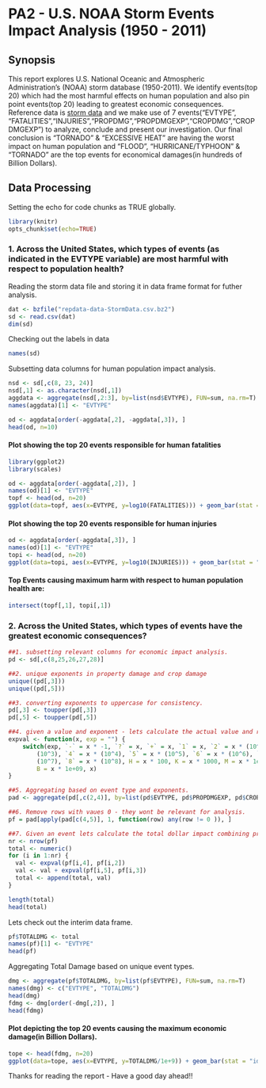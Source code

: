 PA2 - U.S. NOAA Storm Events Impact Analysis (1950 - 2011)
========================================================

## Synopsis
This report explores U.S. National Oceanic and Atmospheric Administration's (NOAA) storm database (1950-2011). We identify events(top 20) which had the most harmful effects on human population and also pin point events(top 20) leading to greatest economic consequences.
Reference data is [storm data](https://d396qusza40orc.cloudfront.net/repdata%2Fdata%2FStormData.csv.bz2) and we make use of 7 events("EVTYPE", "FATALITIES","INJURIES","PROPDMG","PROPDMGEXP","CROPDMG","CROPDMGEXP") to analyze, conclude and present our investigation.
Our final conclusion is "TORNADO" & "EXCESSIVE HEAT" are having the worst impact on human population and "FLOOD", "HURRICANE/TYPHOON" & "TORNADO" are the top events for economical damages(in hundreds of Billion Dollars).


## Data Processing

Setting the echo for code chunks as TRUE globally.
```r
library(knitr)
opts_chunk$set(echo=TRUE)
```

### 1. Across the United States, which types of events (as indicated in the EVTYPE variable) are most harmful with respect to population health?

Reading the storm data file and storing it in data frame format for futher analysis.
```r
dat <- bzfile("repdata-data-StormData.csv.bz2")
sd <- read.csv(dat)
dim(sd)
```

Checking out the labels in data
```r
names(sd)
```

Subsetting data columns for human population impact analysis.
```r
nsd <- sd[,c(8, 23, 24)]
nsd[,1] <- as.character(nsd[,1])
aggdata <- aggregate(nsd[,2:3], by=list(nsd$EVTYPE), FUN=sum, na.rm=T)
names(aggdata)[1] <- "EVTYPE"

od <- aggdata[order(-aggdata[,2], -aggdata[,3]), ]
head(od, n=10)
```

#### Plot showing the top 20 events responsible for human fatalities 
```r
library(ggplot2)
library(scales)

od <- aggdata[order(-aggdata[,2]), ]
names(od)[1] <- "EVTYPE"
topf <- head(od, n=20)
ggplot(data=topf, aes(x=EVTYPE, y=log10(FATALITIES))) + geom_bar(stat = "identity", fill="#FF0000", colour="black") + theme(axis.text.x = element_text(angle = 90, hjust = 1)) + ggtitle("Top 20 U.S. NOAA Events causing FATALITIES") + labs(y=expression(log[10](FATALITIES)), x="U.S. NOAA Event Type") 
```

#### Plot showing the top 20 events responsible for human injuries 
```r
od <- aggdata[order(-aggdata[,3]), ]
names(od)[1] <- "EVTYPE"
topi <- head(od, n=20)
ggplot(data=topi, aes(x=EVTYPE, y=log10(INJURIES))) + geom_bar(stat = "identity", fill="#FF0000", colour="black") + theme(axis.text.x = element_text(angle = 90, hjust = 1)) + ggtitle("Top 20 U.S. NOAA Events causing INJURIES") + labs(y=expression(log[10](INJURIES)), x="U.S. NOAA Event Type") 
```

#### Top Events causing maximum harm with respect to human population health are:
```r
intersect(topf[,1], topi[,1])
```

### 2. Across the United States, which types of events have the greatest economic consequences?

```r
##1. subsetting relevant columns for economic impact analysis.
pd <- sd[,c(8,25,26,27,28)]

##2. unique exponents in property damage and crop damage 
unique((pd[,3]))
unique((pd[,5]))
```

```r
##3. converting exponents to uppercase for consistency.
pd[,3] <- toupper(pd[,3])
pd[,5] <- toupper(pd[,5])

##4. given a value and exponent - lets calculate the actual value and return
expval <- function(x, exp = "") {
    switch(exp, `-` = x * -1, `?` = x, `+` = x, `1` = x, `2` = x * (10^2), `3` = x * 
        (10^3), `4` = x * (10^4), `5` = x * (10^5), `6` = x * (10^6), `7` = x * 
        (10^7), `8` = x * (10^8), H = x * 100, K = x * 1000, M = x * 1e+06, 
        B = x * 1e+09, x)
}

##5. Aggregating based on event type and exponents.
pad <- aggregate(pd[,c(2,4)], by=list(pd$EVTYPE, pd$PROPDMGEXP, pd$CROPDMGEXP), FUN=sum, na.rm=T)

##6. Remove rows with vaues 0 - they wont be relevant for analysis.
pf = pad[apply(pad[c(4,5)], 1, function(row) any(row != 0 )), ]

##7. Given an event lets calculate the total dollar impact combining property and crop damage.
nr <- nrow(pf)
total <- numeric()
for (i in 1:nr) {
  val <- expval(pf[i,4], pf[i,2])
  val <- val + expval(pf[i,5], pf[i,3])
  total <- append(total, val)
}

length(total)
head(total)

```

Lets check out the interim data frame.
```r
pf$TOTALDMG <- total
names(pf)[1] <- "EVTYPE"
head(pf)
```

Aggregating Total Damage based on unique event types.
```r
dmg <- aggregate(pf$TOTALDMG, by=list(pf$EVTYPE), FUN=sum, na.rm=T)
names(dmg) <- c("EVTYPE", "TOTALDMG")
head(dmg)
fdmg <- dmg[order(-dmg[,2]), ]
head(fdmg)
```

#### Plot depicting the top 20 events causing the maximum economic damage(in Billion Dollars).
```r
tope <- head(fdmg, n=20)
ggplot(data=tope, aes(x=EVTYPE, y=TOTALDMG/1e+9)) + geom_bar(stat = "identity", fill="#FF0000", colour="black") + theme(axis.text.x = element_text(angle = 90, hjust = 1)) + ggtitle("Top 20 U.S. NOAA Events causing Economical Consequences") + labs(y="Economic Damage(in Billion Dollars)", x="U.S. NOAA Event Type")
```

Thanks for reading the report - Have a good day ahead!!